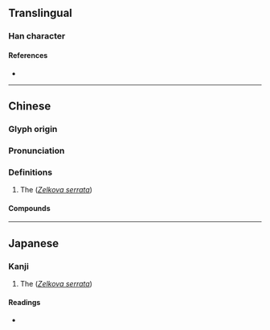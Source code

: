 {{character info/new}}
==Translingual==

===Han character===
{{Han char|rn=75|rad=木|as=08|sn=12|four=47964|canj=DSJR|ids=⿰木居}}

====References====
* {{Han ref|kx=0536.130|dkj=15026|dj=0924.040|hdz=21240.040|uh=6910|ud=26896|bh=D9B9|bd=55737}}

----

==Chinese==
{{zh-forms}}

===Glyph origin===
{{Han etym}}

===Pronunciation===
{{zh-pron
|m=jū
|c=geoi1
|mc=y
|oc=y
|ma=
|cat=pn
}}

===Definitions===
{{zh-hanzi}}

# The {{vern|Japanese zelkova}} (''[[Zelkova serrata]]'')

====Compounds====
{{zh-der|椐椐}}

----

==Japanese==

===Kanji===
{{ja-kanji|grade=uc|rs=木08}}

# The {{vern|Japanese zelkova}} (''[[Zelkova serrata]]'')

====Readings====
* {{ja-readings|on=[[きょ]] (kyo), [[こ]] (ko)|kun=[[まがき]] (magaki)}}